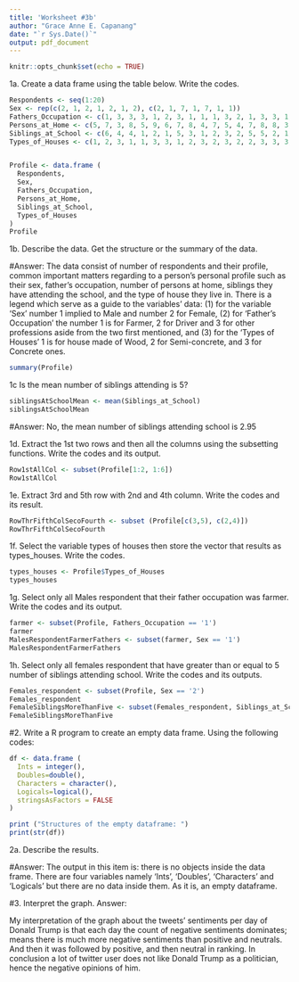 ```yaml
---
title: 'Worksheet #3b'
author: "Grace Anne E. Capanang"
date: "`r Sys.Date()`"
output: pdf_document
---
```


```r
knitr::opts_chunk$set(echo = TRUE)
```


1a. Create a data frame using the table below. Write the codes.

```r

Respondents <- seq(1:20)
Sex <- rep(c(2, 1, 2, 1, 2, 1, 2), c(2, 1, 7, 1, 7, 1, 1))
Fathers_Occupation <- c(1, 3, 3, 3, 1, 2, 3, 1, 1, 1, 3, 2, 1, 3, 3, 1, 3, 1, 2, 1)
Persons_at_Home <- c(5, 7, 3, 8, 5, 9, 6, 7, 8, 4, 7, 5, 4, 7, 8, 8, 3, 11, 7, 6 )
Siblings_at_School <- c(6, 4, 4, 1, 2, 1, 5, 3, 1, 2, 3, 2, 5, 5, 2, 1, 2, 5, 3, 2)
Types_of_Houses <- c(1, 2, 3, 1, 1, 3, 3, 1, 2, 3, 2, 3, 2, 2, 3, 3, 3, 3, 3, 2)


Profile <- data.frame (
  Respondents,
  Sex,
  Fathers_Occupation,
  Persons_at_Home,
  Siblings_at_School,
  Types_of_Houses
)
Profile

```

1b. Describe the data. Get the structure or the summary of the data.

#Answer: The data consist of number of respondents and their profile, common important matters regarding to a person's personal profile such as their sex, father's occupation, number of persons at home, siblings they have attending the school, and the type of house they live in. There is a legend which serve as a guide to the variables' data: (1) for the variable 'Sex' number 1 implied to Male and number 2 for Female, (2) for 'Father's Occupation' the number 1 is for Farmer, 2 for Driver and 3 for other professions aside from the two first mentioned, and (3) for the 'Types of Houses' 1 is for house made of Wood, 2 for Semi-concrete, and 3 for Concrete ones.

```r
summary(Profile)
```

1c Is the mean number of siblings attending is 5?
```r
siblingsAtSchoolMean <- mean(Siblings_at_School)
siblingsAtSchoolMean
```
#Answer: No, the mean number of siblings attending school is 2.95

1d. Extract the 1st two rows and then all the columns using the subsetting functions. Write the codes and its output.
```r
Row1stAllCol <- subset(Profile[1:2, 1:6])
Row1stAllCol
```

1e. Extract 3rd and 5th row with 2nd and 4th column. Write the codes and its result.
```r
RowThrFifthColSecoFourth <- subset (Profile[c(3,5), c(2,4)])
RowThrFifthColSecoFourth
```

1f. Select the variable types of houses then store the vector that results as types_houses. Write the codes.
```r
types_houses <- Profile$Types_of_Houses
types_houses
```

1g. Select only all Males respondent that their father occupation was farmer. Write the codes and its output.
```r
farmer <- subset(Profile, Fathers_Occupation == '1')
farmer
MalesRespondentFarmerFathers <- subset(farmer, Sex == '1')
MalesRespondentFarmerFathers
```

1h. Select only all females respondent that have greater than or equal to 5 number of siblings attending school. Write the codes and its outputs.
```r
Females_respondent <- subset(Profile, Sex == '2')
Females_respondent
FemaleSiblingsMoreThanFive <- subset(Females_respondent, Siblings_at_School >= '5')
FemaleSiblingsMoreThanFive
```

#2. Write a R program to create an empty data frame. Using the following codes:
```r
df <- data.frame (
  Ints = integer(),
  Doubles=double(), 
  Characters = character(),
  Logicals=logical(),
  stringsAsFactors = FALSE
)

print ("Structures of the empty dataframe: ")
print(str(df))
```
2a. Describe the results.

#Answer: The output in this item is: there is no objects inside the data frame. There are four variables namely 'Ints', 'Doubles', 'Characters' and 'Logicals' but there are no data inside them. As it is, an empty dataframe. 

#3. Interpret the graph.
Answer:

My interpretation of the graph about the tweets' sentiments per day of Donald Trump is that each day the count of negative sentiments dominates; means there is much more negative sentiments than positive and neutrals. And then it was followed by positive, and then neutral in ranking. In conclusion a lot of twitter user does not like Donald Trump as a politician, hence the negative opinions of him.

